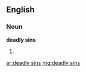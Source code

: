 ==English==

===Noun===
'''deadly sins'''

# {{plural of|deadly sin}}

[[ar:deadly sins]]
[[mg:deadly sins]]